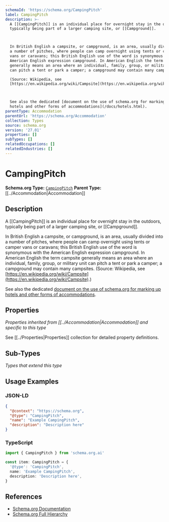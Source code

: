 ```yaml
---
schemaId: 'https://schema.org/CampingPitch'
label: CampingPitch
description: >-
  A [[CampingPitch]] is an individual place for overnight stay in the outdoors,
  typically being part of a larger camping site, or [[Campground]].



  In British English a campsite, or campground, is an area, usually divided into
  a number of pitches, where people can camp overnight using tents or camper
  vans or caravans; this British English use of the word is synonymous with the
  American English expression campground. In American English the term campsite
  generally means an area where an individual, family, group, or military unit
  can pitch a tent or park a camper; a campground may contain many campsites.

  (Source: Wikipedia, see
  [https://en.wikipedia.org/wiki/Campsite](https://en.wikipedia.org/wiki/Campsite).)



  See also the dedicated [document on the use of schema.org for marking up
  hotels and other forms of accommodations](/docs/hotels.html).
parentType: Accommodation
parentUrl: 'https://schema.org/Accommodation'
collection: Types
source: schema.org
version: '27.01'
properties: []
subTypes: []
relatedOccupations: []
relatedIndustries: []
---
```

# CampingPitch

**Schema.org Type:** [`CampingPitch`](https://schema.org/CampingPitch)
**Parent Type:** [[../Accommodation|Accommodation]]

## Description

A [[CampingPitch]] is an individual place for overnight stay in the outdoors, typically being part of a larger camping site, or [[Campground]].


In British English a campsite, or campground, is an area, usually divided into a number of pitches, where people can camp overnight using tents or camper vans or caravans; this British English use of the word is synonymous with the American English expression campground. In American English the term campsite generally means an area where an individual, family, group, or military unit can pitch a tent or park a camper; a campground may contain many campsites.
(Source: Wikipedia, see [https://en.wikipedia.org/wiki/Campsite](https://en.wikipedia.org/wiki/Campsite).)


See also the dedicated [document on the use of schema.org for marking up hotels and other forms of accommodations](/docs/hotels.html).

## Properties

*Properties inherited from [[../Accommodation|Accommodation]] and specific to this type*

See [[../Properties|Properties]] collection for detailed property definitions.

## Sub-Types

*Types that extend this type*

## Usage Examples

### JSON-LD

```json
{
  "@context": "https://schema.org",
  "@type": "CampingPitch",
  "name": "Example CampingPitch",
  "description": "Description here"
}
```

### TypeScript

```typescript
import { CampingPitch } from 'schema.org.ai'

const item: CampingPitch = {
  '@type': 'CampingPitch',
  name: 'Example CampingPitch',
  description: 'Description here',
}
```

## References

- [Schema.org Documentation](https://schema.org/CampingPitch)
- [Schema.org Full Hierarchy](https://schema.org/docs/full.html)
